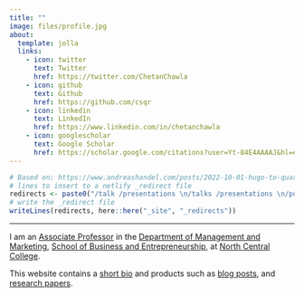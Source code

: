---
title: ""
image: files/profile.jpg
about:
  template: jolla
  links:
    - icon: twitter
      text: Twitter
      href: https://twitter.com/ChetanChawla
    - icon: github
      text: Github
      href: https://github.com/csqr
    - icon: linkedin
      text: LinkedIn
      href: https://www.linkedin.com/in/chetanchawla
    - icon: googlescholar
      text: Google Scholar
      href: https://scholar.google.com/citations?user=Yt-84E4AAAAJ&hl=en&oi=ao
---

```{r, echo=FALSE}
# Based on: https://www.andreashandel.com/posts/2022-10-01-hugo-to-quarto-migration/
# lines to insert to a netlify _redirect file
redirects <- paste0("/talk /presentations \n/talks /presentations \n/post /posts")
# write the _redirect file
writeLines(redirects, here::here("_site", "_redirects"))

```

------------------------------------------------------------------------

I am an [Associate Professor](https://www.northcentralcollege.edu/profile/cchawla) in the [Department of Management and Marketing](https://www.northcentralcollege.edu/school-business-entrepreneurship/department-management-and-marketing), [School of Business and Entrepreneurship](https://www.northcentralcollege.edu/colleges-schools-departments/school-business-entrepreneurship), at [North Central College](https://www.northcentralcollege.edu/colleges-schools-departments/school-business-entrepreneurship).

This website contains a [short bio](about.qmd) and products such as [blog posts](posts.html), and [research papers](research.html).

## 

